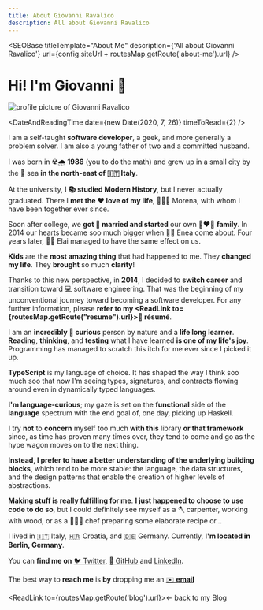 ```yaml
---
title: About Giovanni Ravalico
description: All about Giovanni Ravalico
---
```



<SEOBase
  titleTemplate="About Me"
  description={'All about Giovanni Ravalico'}
  url={config.siteUrl + routesMap.getRoute('about-me').url}
/>

# Hi! I'm Giovanni 👋

![profile picture of Giovanni Ravalico](../../content/assets/giovanni_ravalico-profile_color.jpg)

<DateAndReadingTime date={new Date(2020, 7, 26)} timeToRead={2} />

I am a self-taught **software developer**, a geek, and more generally a problem solver. I am also a young father of two and a committed husband.

I was born in ☢️🌧 **1986** (you to do the math) and grew up in a small city by the 🌊 sea **in the north-east of 🇮🇹 Italy**.

At the university, I **📚 studied Modern History**, but I never actually graduated. There I **met the ❤️ love of my life**, 👱🏻‍♀️ Morena, with whom I have been together ever since.

Soon after college, we **got 💍 married and started** our own 👩‍❤️‍👨 **family**. In 2014 our hearts became soo much bigger when 👶🏻 Enea come about. Four years later, 👶🏻 Elai managed to have the same effect on us.

**Kids** are the **most amazing thing** that had happened to me. They **changed my life**. They **brought** so much **clarity**!

Thanks to this new perspective, in **2014**, I decided to **switch career** and transition toward 💻 software engineering.
That was the beginning of my unconventional journey toward becoming a software developer.
For any further information, please **refer to my <ReadLink to={routesMap.getRoute("resume").url}>📑 résumé</ReadLink>**.

I am an **incredibly 👀 curious** person by nature and a **life long learner**. **Reading**, **thinking**, and **testing** what I have learned **is one of my life's joy**. Programming has managed to scratch this itch for me ever since I picked it up.

**TypeScript** is my language of choice. It has shaped the way I think soo much soo that now I'm seeing types, signatures, and contracts flowing around even in dynamically typed languages.

**I'm language-curious**; my gaze is set on the **functional** side of the **language** spectrum with the end goal of, one day, picking up Haskell.

**I** try **not** to **concern** myself too much **with this** library **or that framework** since, as time has proven many times over, they tend to come and go as the hype wagon moves on to the next thing.

**Instead, I prefer to have a better understanding of the underlying building blocks**, which tend to be more stable: the language, the data structures, and the design patterns that enable the creation of higher levels of abstractions.

**Making stuff is really fulfilling for me**. **I just happened to choose to use code to do so**, but I could definitely see myself as a 🪓 carpenter, working with wood, or as a 🧑🏻‍🍳 chef preparing some elaborate recipe or...

I lived in 🇮🇹 Italy, 🇭🇷 Croatia, and 🇩🇪 Germany. Currently, **I'm located in Berlin, Germany**.

You can **find me on** [🐦 Twitter](https://twitter.com/suddenlyGio/), [🐙 GitHub](https://github.com/suddenlyGiovanni/) and [LinkedIn](https://www.linkedin.com/in/giovanni-ravalico/).

The best way to **reach me** is **by** dropping me an [✉️ **email**](mailto:ravalico.giovanni+suddenlygiovanni@gmail.com)

<ReadLink to={routesMap.getRoute('blog').url}>&larr; back to my Blog</ReadLink>
